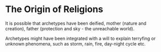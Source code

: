 # The Origin of Religions

It is possible that archetypes have been deified, mother (nature and creation), father (protection and sky - the unreachable world). 

Archetypes might have been integrated with a will to explain terryfing or unknown phenomena, such as storm, rain, fire, day-night cycle etc.
